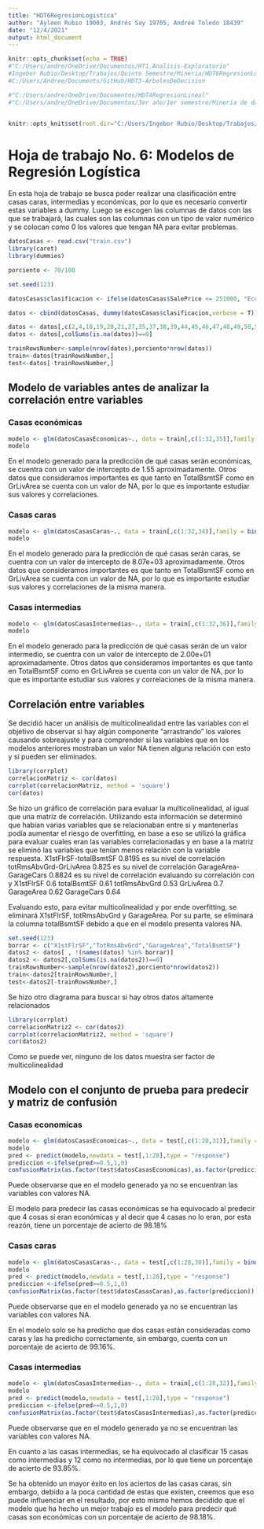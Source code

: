 ```yaml
---
title: "HDT6RegresionLogistica"
author: "Ayleen Rubio 19003, Andrés Say 19705, Andreé Toledo 18439"
date: "12/4/2021"
output: html_document
---
```


```r
knitr::opts_chunk$set(echo = TRUE)
#"C:/Users/andre/OneDrive/Documentos/HT1.Analisis-Exploratorio"
#Ingebor Rubio/Desktop/Trabajos/Quinto Semestre/Mineria/HDT6RegresionLogistica
#C:/Users/Andree/Documents/GitHub/HDT3-ArbolesDeDecision

#"C:/Users/andre/OneDrive/Documentos/HDT4RegresionLineal"
#"C:/Users/andre/OneDrive/Documentos/3er año/1er semestre/Minería de datos/proyecto/HDT6RegresionLogistica"


knitr::opts_knit$set(root.dir="C:/Users/Ingebor Rubio/Desktop/Trabajos/Quinto Semestre/Mineria/HDT6RegresionLogistica")
```

# Hoja de trabajo No. 6: Modelos de Regresión Logística

En esta hoja de trabajo se busca poder realizar una clasificación entre casas caras, intermedias y económicas, por lo que es necesario convertir estas variables a dummy. Luego se escogen las columnas de datos con las que se trabajará, las cuales son las columnas con un tipo de valor numérico y se colocan como 0 los valores que tengan NA para evitar problemas.

```r
datosCasas <- read.csv("train.csv")
library(caret)
library(dummies)

porciento <- 70/100

set.seed(123)

datosCasas$clasificacion <- ifelse(datosCasas$SalePrice <= 251000, "Economicas", ifelse(datosCasas$SalePrice <= 538000, "Intermedias", ifelse(datosCasas$SalePrice <= 755000, "Caras")))

datos <- cbind(datosCasas, dummy(datosCasas$clasificacion,verbose = T))

datos <- datos[,c(2,4,18,19,20,21,27,35,37,38,39,44,45,46,47,48,49,50,51,52,53,55,57,60,62,63,67,68,69,70,71,72,76,77,78,81,83,84,85)]
datos <- datos[,colSums(is.na(datos))==0]

trainRowsNumber<-sample(nrow(datos),porciento*nrow(datos))
train<-datos[trainRowsNumber,]
test<-datos[-trainRowsNumber,]
```

## Modelo de variables antes de analizar la correlación entre variables
### Casas económicas
```r
modelo <- glm(datosCasasEconomicas~., data = train[,c(1:32,35)],family = binomial(),maxit = 100)
modelo
```

En el modelo generado para la predicción de qué casas serán económicas, se cuentra con un valor de intercepto de 1.55 aproximadamente. Otros datos que consideramos importantes es que tanto en TotalBsmtSF como en GrLivArea se cuenta con un valor de NA, por lo que es importante estudiar sus valores y correlaciones.

### Casas caras
```r
modelo <- glm(datosCasasCaras~., data = train[,c(1:32,34)],family = binomial(),maxit = 100)
modelo
```

En el modelo generado para la predicción de qué casas serán caras, se cuentra con un valor de intercepto de 8.07e+03 aproximadamente. Otros datos que consideramos importantes es que tanto en TotalBsmtSF como en GrLivArea se cuenta con un valor de NA, por lo que es importante estudiar sus valores y correlaciones de la misma manera.

### Casas intermedias
```r
modelo <- glm(datosCasasIntermedias~., data = train[,c(1:32,36)],family = binomial(),maxit = 100)
modelo
```

En el modelo generado para la predicción de qué casas serán de un valor intermedio, se cuentra con un valor de intercepto de 2.00e+01 aproximadamente. Otros datos que consideramos importantes es que tanto en TotalBsmtSF como en GrLivArea se cuenta con un valor de NA, por lo que es importante estudiar sus valores y correlaciones de la misma manera.

## Correlación entre variables

Se decidió hacer un análisis de multicolinealidad entre las variables con el objetivo de observar si hay algún componente "arrastrando" los valores causando sobreajuste y para comprender si las variables que en los modelos anteriores mostraban un valor NA tienen alguna relación con esto y si pueden ser eliminados.

```r
library(corrplot)
correlacionMatriz <- cor(datos)
corrplot(correlacionMatriz, method = 'square')
cor(datos)
```

Se hizo un gráfico de correlación para evaluar la multicolinealidad, al igual que una matriz de correlación. Utilizando esta información se determinó que habían varias variables que se relacionaban entre sí y mantenerlas podía aumentar el riesgo de overfitting, en base a eso se utilizó la gráfica para evaluar cuales eran las variables correlacionadas y en base a la matriz se eliminó las variables que tenían menos relación con la variable respuesta.
X1stFlrSF-totalBsmtSF 0.8195 es su nivel de correlación
totRmsAbvGrd-GrLivArea 0.825 es su nivel de correlación
GarageArea-GarageCars 0.8824 es su nivel de correlación
evaluando su correlación con y
X1stFlrSF 0.6
totalBsmtSF 0.61
totRmsAbvGrd 0.53
GrLivArea  0.7
GarageArea  0.62
GarageCars 0.64

Evaluando esto, para evitar multicolinealidad y por ende overfitting, se eliminará X1stFlrSF, totRmsAbvGrd y GarageArea.
Por su parte, se eliminará la columna totalBsmtSF debido a que en el modelo presenta valores NA.

```r
set.seed(123)
borrar <- c("X1stFlrSF","TotRmsAbvGrd","GarageArea","TotalBsmtSF")
datos2 <- datos[ , !(names(datos) %in% borrar)]
datos2 <- datos2[,colSums(is.na(datos2))==0]
trainRowsNumber<-sample(nrow(datos2),porciento*nrow(datos2))
train<-datos2[trainRowsNumber,]
test<-datos2[-trainRowsNumber,]
```

 Se hizo otro diagrama para buscar si hay otros datos altamente relacionados
```r
library(corrplot)
correlacionMatriz2 <- cor(datos2)
corrplot(correlacionMatriz2, method = 'square')
cor(datos2)
```

Como se puede ver, ninguno de los datos muestra ser factor de multicolinealidad 

## Modelo con el conjunto de prueba para predecir y matriz de confusión
### Casas economicas
```r
modelo <- glm(datosCasasEconomicas~., data = test[,c(1:28,31)],family = binomial(),maxit = 100)
modelo
pred <- predict(modelo,newdata = test[,1:28],type = "response")
prediccion <-ifelse(pred>=0.5,1,0)
confusionMatrix(as.factor(test$datosCasasEconomicas),as.factor(prediccion))
```

Puede observarse que en el modelo generado ya no se encuentran las variables con valores NA.

El modelo para predecir las casas económicas se ha equivocado al predecir que 4 cosas sí eran económicas y al decir que 4 casas no lo eran, por esta reazón, tiene un porcentaje de acierto de 98.18%

### Casas caras
```r
modelo <- glm(datosCasasCaras~., data = test[,c(1:28,30)],family = binomial(),maxit = 100)
modelo
pred <- predict(modelo,newdata = test[,1:28],type = "response")
prediccion <-ifelse(pred>=0.5,1,0)
confusionMatrix(as.factor(test$datosCasasCaras),as.factor(prediccion))
```

Puede observarse que en el modelo generado ya no se encuentran las variables con valores NA.

En el modelo solo se ha predicho que dos casas están consideradas como caras y las ha predicho correctamente, sin embargo, cuenta con un porcentaje de acierto de 99.16%.

### Casas intermedias
```r
modelo <- glm(datosCasasIntermedias~., data = train[,c(1:28,32)],family = binomial(),maxit = 100)
modelo
pred <- predict(modelo,newdata = test[,1:28],type = "response")
prediccion <-ifelse(pred>=0.5,1,0)
confusionMatrix(as.factor(test$datosCasasIntermedias),as.factor(prediccion))
```

Puede observarse que en el modelo generado ya no se encuentran las variables con valores NA.

En cuanto a las casas intermedias, se ha equivocado al clasificar 15 casas como intermedias y 12 como no intermedias, por lo que tiene un porcentaje de acierto de 93.85%.

Se ha obtenido un mayor éxito en los aciertos de las casas caras, sin embargo, debido a la poca cantidad de estas que existen, creemos que eso puede influenciar en el resultado, por esto mismo hemos decidido que el modelo que ha hecho un mejor trabajo es el modelo para predecir qué casas son económicas con un porcentaje de acierto de 98.18%.

